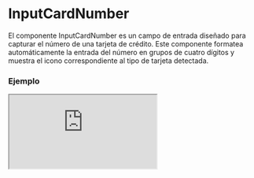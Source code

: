# InputCardNumber

El componente InputCardNumber es un campo de entrada diseñado para capturar el número de una tarjeta de crédito. Este componente formatea automáticamente la entrada del número en grupos de cuatro dígitos y muestra el icono correspondiente al tipo de tarjeta detectada.


### Ejemplo

<Iframe minHeightIframe="30dvh" src="https://fenextjs-component-storybook.vercel.app/iframe.html?args=&id=input-card-inputcardnumber--index&viewMode=story" />

### Importacion

Para importar el componente InputCardNumber, se puede hacer desde fenextjs

```tsx copy
import { InputCardNumber } from "fenextjs";
```

### Parametros

| Parametro | Tipo | Requerido | Default | Descripcion |
| --------- | ---- | --------- | ------- | ----------- |
| defaultValue | string | no | '' | Valor predeterminado del componente, que representa el número de tarjeta. |
| value | string | no | '' | Valor controlado del componente, que representa el número de tarjeta. |
| onChange | (value: string) =\> void | no | undefined | Función que se ejecuta cuando el valor del componente cambia, proporcionando el número de tarjeta como cadena. |
| maxNumberLength | number | no | 19 | Longitud máxima permitida para la entrada del número de tarjeta. El valor mínimo es 15. |
| disabled | boolean | no | false | Indica si el campo de entrada está deshabilitado. |
| required | boolean | no | false | Indica si el campo de entrada es obligatorio. |
| error | string \| undefined | no | undefined | Mensaje de error que se muestra si la validación falla. |
| className | string | no | '' | Clase CSS para personalizar el estilo del componente. |

### Storybook

Para ver el storybook del componente lo puede hacer con este [link](https://fenextjs-component-storybook.vercel.app/?path=/story/input-card-inputcardnumber--index)

### Usos

- Básico

```tsx copy
<InputCardNumber />
```

- InputCardNumber con valor predeterminado

```tsx copy
<InputCardNumber defaultValue="1234 5678 9012 3456" />
```

- InputCardNumber controlado

```tsx copy
<InputCardNumber value="4111 1111 1111 1111" onChange={(number) => console.log(number)} />
```

- InputCardNumber deshabilitado

```tsx copy
<InputCardNumber disabled={true} />
```

